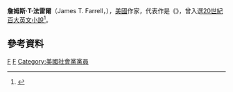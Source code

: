 '''詹姆斯·T·法雷爾'''（James T. Farrell，{{bd|1904年||1979年|}}），[[美國|美國]]作家，代表作是《{{link-en|斯塔茲朗尼根三部曲|Studs Lonigan}}》，曾入選[[20世紀百大英文小說|20世紀百大英文小說]]<ref>{{Cite web |url=http://www.randomhouse.com/modernlibrary/100bestnovels.html |title=兰登公司20世纪百大英文小说 |access-date=2014-12-20 |archive-date=2010-02-07 |archive-url=https://web.archive.org/web/20100207224252/http://www.randomhouse.com/modernlibrary/100bestnovels.html |dead-url=no }}</ref>。

==參考資料==
{{reflist}}

{{Authority control}}
[[Category:美國作家|F]]
[[Category:芝加哥大學校友|F]]
[[Category:美國社會黨黨員|Category:美國社會黨黨員]]
